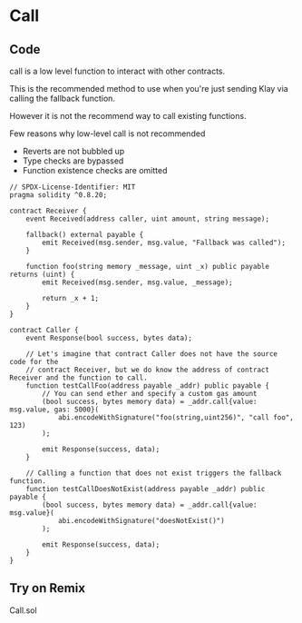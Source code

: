 # Call

## Code

call is a low level function to interact with other contracts.

This is the recommended method to use when you're just sending Klay via calling the fallback function.

However it is not the recommend way to call existing functions.

Few reasons why low-level call is not recommended
- Reverts are not bubbled up
- Type checks are bypassed
- Function existence checks are omitted

```solidity filename="Call.sol" {2} copy
// SPDX-License-Identifier: MIT
pragma solidity ^0.8.20;

contract Receiver {
    event Received(address caller, uint amount, string message);

    fallback() external payable {
        emit Received(msg.sender, msg.value, "Fallback was called");
    }

    function foo(string memory _message, uint _x) public payable returns (uint) {
        emit Received(msg.sender, msg.value, _message);

        return _x + 1;
    }
}

contract Caller {
    event Response(bool success, bytes data);

    // Let's imagine that contract Caller does not have the source code for the
    // contract Receiver, but we do know the address of contract Receiver and the function to call.
    function testCallFoo(address payable _addr) public payable {
        // You can send ether and specify a custom gas amount
        (bool success, bytes memory data) = _addr.call{value: msg.value, gas: 5000}(
            abi.encodeWithSignature("foo(string,uint256)", "call foo", 123)
        );

        emit Response(success, data);
    }

    // Calling a function that does not exist triggers the fallback function.
    function testCallDoesNotExist(address payable _addr) public payable {
        (bool success, bytes memory data) = _addr.call{value: msg.value}(
            abi.encodeWithSignature("doesNotExist()")
        );

        emit Response(success, data);
    }
}
```

## Try on Remix
Call.sol
